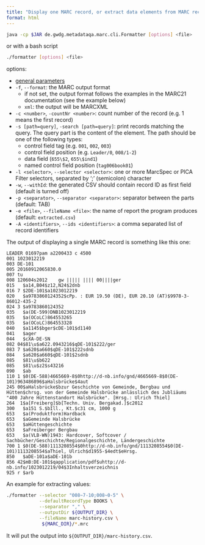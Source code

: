 ```yaml
---
title: "Display one MARC record, or extract data elements from MARC records"
format: html
---
```


```bash
java -cp $JAR de.gwdg.metadataqa.marc.cli.Formatter [options] <file>
```
or with a bash script
```bash
./formatter [options] <file>
```

options:

* [general parameters](#general-parameters)
* `-f`, `--format`: the MARC output format
  * if not set, the output format follows the examples in the MARC21 documentation (see the example below)
  * `xml`: the output will be MARCXML
* `-c <number>`, `-countNr <number>`: count number of the record (e.g. 1 means the first record)
* `-s [path=query]`, `-search [path=query]`: print records matching the query. The query part is the content of the element. The path should be one of the following types:
  * control field tag (e.g. `001`, `002`, `003`)
  * control field position (e.g. `Leader/0`, `008/1-2`)
  * data field (`655\$2`, `655\$ind1`)
  *  named control field position (`tag006book01`)
* `-l <selector>`, `--selector <selector>`: one or more MarcSpec or PICA Filter selectors, separated by ';' (semicolon) character
* `-w`, `--withId`: the generated CSV should contain record ID as first field (default is turned off)
* `-p <separator>`, `--separator <separator>`: separator between the parts (default: TAB)
* `-e <file>`, `--fileName <file>`: the name of report the program produces (default: `extracted.csv`)
* `-A <identifiers>`, `--ids <identifiers>`: a comma separated list of record identifiers

The output of displaying a single MARC record is something like this one:

```
LEADER 01697pam a2200433 c 4500
001 1023012219
003 DE-101
005 20160912065830.0
007 tu
008 120604s2012    gw ||||| |||| 00||||ger  
015   $a14,B04$z12,N24$2dnb
016 7 $2DE-101$a1023012219
020   $a9783860124352$cPp. : EUR 19.50 (DE), EUR 20.10 (AT)$9978-3-86012-435-2
024 3 $a9783860124352
035   $a(DE-599)DNB1023012219
035   $a(OCoLC)864553265
035   $a(OCoLC)864553328
040   $a1145$bger$cDE-101$d1140
041   $ager
044   $cXA-DE-SN
082 04$81\u$a622.0943216$qDE-101$222/ger
083 7 $a620$a660$qDE-101$222sdnb
084   $a620$a660$qDE-101$2sdnb
085   $81\u$b622
085   $81\u$z2$s43216
090   $ab
110 1 $0(DE-588)4665669-8$0http://d-nb.info/gnd/4665669-8$0(DE-101)963486896$aHalsbrücke$4aut
245 00$aHalsbrücke$bzur Geschichte von Gemeinde, Bergbau und Hütten$chrsg. von der Gemeinde Halsbrücke anlässlich des Jubliäums "400 Jahre Hüttenstandort Halsbrücke". [Hrsg.: Ulrich Thiel]
264  1$a[Freiberg]$b[Techn. Univ. Bergakad.]$c2012
300   $a151 S.$bIll., Kt.$c31 cm, 1000 g
653   $a(Produktform)Hardback
653   $aGemeinde Halsbrücke
653   $aHüttengeschichte
653   $aFreiberger Bergbau
653   $a(VLB-WN)1943: Hardcover, Softcover / Sachbücher/Geschichte/Regionalgeschichte, Ländergeschichte
700 1 $0(DE-588)1113208554$0http://d-nb.info/gnd/1113208554$0(DE-101)1113208554$aThiel, Ulrich$d1955-$4edt$eHrsg.
850   $aDE-101a$aDE-101b
856 42$mB:DE-101$qapplication/pdf$uhttp://d-nb.info/1023012219/04$3Inhaltsverzeichnis
925 r $arb
```

An example for extracting values:

```bash
./formatter --selector "008~7-10;008~0-5" \
            --defaultRecordType BOOKS \
            --separator "," \
            --outputDir ${OUTPUT_DIR} \
            --fileName marc-history.csv \
             ${MARC_DIR}/*.mrc
```

It will put the output into `${OUTPUT_DIR}/marc-history.csv`.
